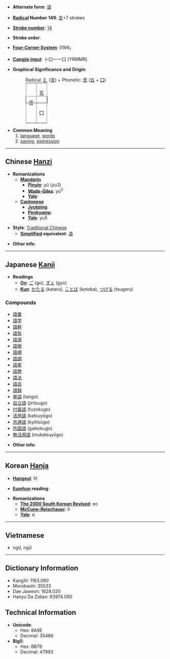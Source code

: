 * '''Alternate form''': [[语]]

* '''[[Wiktionary:Chinese radical index| Radical]] Number 149''': [[Wiktionary:Chinese radical index 言|言]]+7 strokes

* '''[[Wiktionary:Chinese total strokes index|Stroke number]]''': [[Wiktionary:Chinese total strokes index 14|14]]

* '''Stroke order''': 

* '''[[Wiktionary:Chinese four corner index|Four-Corner System]]''': 0166<sub>1</sub>

* '''[[Wiktionary:Chinese Cangjie index|Cangjie input]]''': 卜口一一口 (YRMMR)

* '''Graphical Significance and Origin''':
*:Radical: [[訁]] ([[言]]) + Phonetic: [[吾]] ([[五]] + [[口]])
*:<table border="1" style="display:inline;"><tr><td rowspan=2>言</td><td>五</td></tr><tr><td>口</td></tr></table>

* '''Common Meaning'''
*#[[language]], [[word]]s
*# [[saying]], [[expression]]

----

== Chinese [[Hanzi]] ==

* '''Romanizations'''
** '''[[Mandarin]]'''
*** '''[[Pinyin]]''': yǔ (yu3)
*** '''[[Wade-Giles]]''': yü<sup>3</sup>
*** '''[[Yale]]''': 
** '''[[Cantonese]]'''
*** '''[[Jyutping]]''':
*** '''[[Penkyamp]]''': 
*** '''[[Yale]]''': yu5

* '''Style''': [[Traditional Chinese]] 
** '''[[Simplified Chinese|Simplified]] equivalent''': [[语]]

* '''Other info''': 

----

== Japanese [[Kanji]] ==

* '''Readings'''
** '''[[On]]''': [[ご]] (go), [[ぎょ]] (gyo)
** '''[[Kun]]''': [[かたる]] (kataru), [[ことば]] (kotoba), [[つげる]] (tsugeru)

===Compounds===
*[[語彙]]
*[[語学]]
*[[語幹]]
*[[語気]]
*[[語源]]
*[[語根]]
*[[語順]]
*[[語調]]
*[[語尾]]
*[[語弊]]
*[[語法]]
*[[語呂]]
*[[語録]]
*[[単語]] (tango)
*[[自立語]] (jiritsugo)
*[[付属語]] (fuzokugo)
*[[活用語]] (katsuyōgo)
*[[共通語]] (kyōtsūgo)
*[[外国語]] (gaikokugo)
*[[無活用語]] (mukatsuyōgo)

* '''Other info''':  

----

== Korean [[Hanja]] ==

* '''[[Hangeul]]''': 어

* '''[[Eumhun]] reading''': 

* '''Romanizations'''
** '''[[The 2000 South Korean Revised Romanization|The 2000 South Korean Revised]]''': eo
** '''[[McCune-Reischauer]]''': ŏ
** '''[[Yale]]''': e

----
==Vietnamese==
*ngữ, ngứ

----

== Dictionary Information ==

* KangXi: 1163.080
* Morobashi: 35533
* Dae Jaweon: 1628.020
* Hanyu Da Zidian: 63974.090

== Technical Information ==

* '''Unicode''':
** Hex: 8A9E
** Decimal: 35486
* '''Big5''':
** Hex: BB79
** Decimal: 47993